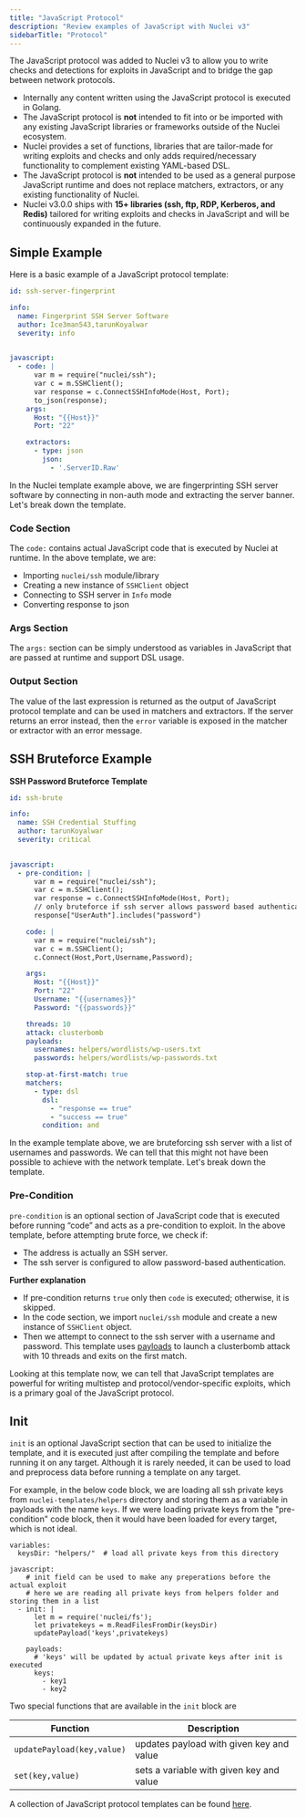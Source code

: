 ```yaml
---
title: "JavaScript Protocol"
description: "Review examples of JavaScript with Nuclei v3"
sidebarTitle: "Protocol"
---
```


The JavaScript protocol was added to Nuclei v3 to allow you to write checks and detections for exploits in JavaScript and to bridge the gap between network protocols. 

- Internally any content written using the JavaScript protocol is executed in Golang.
- The JavaScript protocol is **not** intended to fit into or be imported with any existing JavaScript libraries or frameworks outside of the Nuclei ecosystem.
- Nuclei provides a set of functions, libraries that are tailor-made for writing exploits and checks and only adds required/necessary functionality to complement existing YAML-based DSL.
- The JavaScript protocol is **not** intended to be used as a general purpose JavaScript runtime and does not replace matchers, extractors, or any existing functionality of Nuclei.
- Nuclei v3.0.0 ships with **15+ libraries (ssh, ftp, RDP, Kerberos, and Redis)** tailored for writing exploits and checks in JavaScript and will be continuously expanded in the future.

## Simple Example 

Here is a basic example of a JavaScript protocol template:

```yaml
id: ssh-server-fingerprint

info:
  name: Fingerprint SSH Server Software
  author: Ice3man543,tarunKoyalwar
  severity: info
  

javascript:
  - code: |
      var m = require("nuclei/ssh");
      var c = m.SSHClient();
      var response = c.ConnectSSHInfoMode(Host, Port);
      to_json(response);
    args:
      Host: "{{Host}}"
      Port: "22"

    extractors:
      - type: json
        json:
          - '.ServerID.Raw'
```

In the Nuclei template example above, we are fingerprinting SSH server software by connecting in non-auth mode and extracting the server banner.  Let's break down the template.

### Code Section
The `code:` contains actual JavaScript code that is executed by Nuclei at runtime. In the above template, we are:

- Importing `nuclei/ssh` module/library
- Creating a new instance of `SSHClient` object
- Connecting to SSH server in `Info` mode
- Converting response to json

### Args Section
The `args:` section can be simply understood as variables in JavaScript that are passed at runtime and support DSL usage.

### Output Section
The value of the last expression is returned as the output of JavaScript protocol template and can be used in matchers and extractors. If the server returns an error instead, then the `error` variable is exposed in the matcher or extractor with an error message.

## SSH Bruteforce Example

**SSH Password Bruteforce Template**

```yaml
id: ssh-brute

info:
  name: SSH Credential Stuffing
  author: tarunKoyalwar
  severity: critical
  

javascript:
  - pre-condition: |
      var m = require("nuclei/ssh");
      var c = m.SSHClient();
      var response = c.ConnectSSHInfoMode(Host, Port);
      // only bruteforce if ssh server allows password based authentication
      response["UserAuth"].includes("password")

    code: |
      var m = require("nuclei/ssh");
      var c = m.SSHClient();
      c.Connect(Host,Port,Username,Password);

    args:
      Host: "{{Host}}"
      Port: "22"
      Username: "{{usernames}}"
      Password: "{{passwords}}"

    threads: 10
    attack: clusterbomb
    payloads:
      usernames: helpers/wordlists/wp-users.txt
      passwords: helpers/wordlists/wp-passwords.txt

    stop-at-first-match: true
    matchers:
      - type: dsl
        dsl:
          - "response == true"
          - "success == true"
        condition: and
```

In the example template above, we are bruteforcing ssh server with a list of usernames and passwords. We can tell that this might not have been possible to achieve with the network template. Let's break down the template.

### Pre-Condition

`pre-condition` is an optional section of JavaScript code that is executed before running “code” and acts as a pre-condition to exploit. In the above template, before attempting brute force, we check if:
 
- The address is actually an SSH server.
- The ssh server is configured to allow password-based authentication.

**Further explanation** 
- If pre-condition returns `true` only then `code` is executed; otherwise, it is skipped.
- In the code section, we import `nuclei/ssh` module and create a new instance of `SSHClient` object.
- Then we attempt to connect to the ssh server with a username and password.
This template uses [payloads](https://docs.projectdiscovery.io/templates/protocols/http/http-payloads) to launch a clusterbomb attack with 10 threads and exits on the first match.

Looking at this template now, we can tell that JavaScript templates are powerful for writing multistep and protocol/vendor-specific exploits, which is a primary goal of the JavaScript protocol.


## Init

`init` is an optional JavaScript section that can be used to initialize the template, and it is executed just after compiling the template and before running it on any target. Although it is rarely needed, it can be used to load and preprocess data before running a template on any target.

For example, in the below code block, we are loading all ssh private keys from `nuclei-templates/helpers` directory and storing them as a variable in payloads with the name `keys`. If we were loading private keys from the "pre-condition" code block, then it would have been loaded for every target, which is not ideal.

```
variables:
  keysDir: "helpers/"  # load all private keys from this directory

javascript:
    # init field can be used to make any preperations before the actual exploit
    # here we are reading all private keys from helpers folder and storing them in a list
  - init: |
      let m = require('nuclei/fs');
      let privatekeys = m.ReadFilesFromDir(keysDir)
      updatePayload('keys',privatekeys)

    payloads:
      # 'keys' will be updated by actual private keys after init is executed
      keys: 
        - key1
        - key2
```

Two special functions that are available in the `init` block are


| Function                   | Description                              |
| -------------------------- | ---------------------------------------- |
| `updatePayload(key,value)` | updates payload with given key and value |
| `set(key,value)`           | sets a variable with given key and value |

A collection of JavaScript protocol templates can be found [here](https://github.com/projectdiscovery/nuclei-templates/pull/8530).
